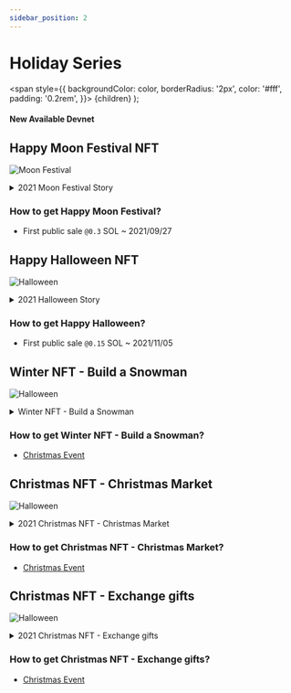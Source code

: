 ```yaml
---
sidebar_position: 2
---
```


# Holiday Series

  <span
    style={{
      backgroundColor: color,
      borderRadius: '2px',
      color: '#fff',
      padding: '0.2rem',
    }}>
    {children}
  </span>
);

#### New Available <Highlight color="#25c2a0">Devnet</Highlight>


## Happy Moon Festival NFT

![Moon Festival](/img/nfts/moon2021.png)

<details>
  <summary>2021 Moon Festival Story</summary>
  <div>
    <summary>
        The sunset gradually fell, the moon outside gradually climbed, and the cool wind blew gently. Lanny, Teddy and Massee are discussing what they are doing at the Orange Holiday Hotel.

"What is Yutu doing on the moon?" Teddy asked curiously while eating the mooncakes that Massee had just baked.

"It's mochi! If it were me, I would pound mochi," Lanny said firmly.

"I remember the story is to make medicine!" Masse thought.

"I vote for the medicine, because if it's mochi, then Massee will make it for us!" Teddy said with a smile.

"Yeah! Thats' really make sense!" Lanny nodded without thinking. And Massee is smiling shyly.

This is the first Mid-Autumn Festival to come to Orange Holiday Hotel. Although Lanny has just arrived in an unfamiliar environment, but with a partner around him, Lanny always feels very at ease in his heart. What interesting things will happen in the days to come?
</summary>
  </div>
</details>

### How to get **Happy Moon Festival**?
- First public sale `@0.3` SOL ~ 2021/09/27

## Happy Halloween NFT

![Halloween](/img/nfts/halloween2021.png)

<details>
  <summary>2021 Halloween Story</summary>
  <div>
    <summary>
        In order for the Orange Holiday Hostel to operate smoothly, Teddy suggested that Massee uses his best cooking skills to make desserts, and when they participated in the parade on Halloween, three of them promoted the goods of the Orange Holiday together. So Massee set about preparing ideas for Halloween.

Lanny had put on the magician costume he prepared early, and looked forward to the upcoming Halloween parade. Teddy followed. Massee hopes everyone can enjoy the Halloween atmosphere together, so he made a lot of finger biscuits, and wrote the Instagram of Orange Holiday Hostel with chocolate on the fingers, and shared them with the people who participated in the parade.

Parade time and biscuits disappeared quickly, and Massee thoughtfully reserved a snack for both Lanny and Teddy.

"It's so delicious!" Teddy couldn't help but admire. "Where did you learn your cooking skills?"

Can't wait for Massee's response. Suddenly, a child ran over panting. "Pumpkin jam (referring to Massee dressed up as a pumpkin), are there biscuits?" The child looked at Massee expectantly.

Massee looked at the empty basket, frowned in distress, and was about to turn down the kid. Suddenly Lanny said to the kid, "Hey! Let the magician make one for you!"

"Show me magic! The cookies come out!" Lanny put the last finger biscuit in his hand and reached out to the child.

Seeing the children eating with relish, the three of them couldn't help feeling happy.

It was Halloween in 2021. Although the weather is very cold, the warm atmosphere still surrounds these four people.
</summary>
  </div>
</details>

### How to get **Happy Halloween**?
- First public sale `@0.15` SOL ~ 2021/11/05


## Winter NFT - Build a Snowman

![Halloween](/img/nfts/winter.png)

<details>
  <summary>Winter NFT - Build a Snowman</summary>
  <div>
    <summary>
        A lazy morning.

"It's snowing!" Teddy was the first person to discover the winter coming, turning her head happily to signal to everyone.

"Then let's make a snowman!" Lanny and Massee were very excited!

Neither of them have seen snow before, and are looking forward to trying the snowman mentioned in the story!

Lanny tried to imagine the scenes he had seen in the animation, constantly focusing the snow in one place, but he couldn't make these snow flakes into snowballs.

Massee is looking for a stone, hoping that snow can attach to the stone and turn into a snowball.

I saw Teddy walk out leisurely with a little water and a scarf from the house, and picked up some dead branches. With some water on his hands, he first made the snow flakes into a small ball, and began to use the surrounding snow to roll into a big snowball.

The two watched dumbfoundedly at Teddy rolling a small snowball into a big snowball.

"Sure enough, it's a girl from Boomerang!"

Lanny and Massee can't wait to make snowballs, and the three of them work together to complete the snowman.
</summary>
  </div>
</details>

### How to get **Winter NFT - Build a Snowman**?
- [Christmas Event](/docs/community-event/christmas/intro)



## Christmas NFT - Christmas Market

![Halloween](/img/nfts/market.png)

<details>
  <summary>2021 Christmas NFT - Christmas Market</summary>
  <div>
    <summary>
        On the morning of Christmas Eve, Lanny and his party came to the Christmas market, looking for ornaments to decorate the Christmas party.

The Christmas market in Parelis City is one of the best in the universe. It is open from mid-November to the end of each year. The market has a wide range of goods. The talking nutcracker robot, the matches of the little match girl, or the oversized Christmas tree, it seems that this is a Christmas city, and Christmas is all year round.

"Candy canes are a must!" Masse saw the vendor selling Christmas candy at a glance, and began to stir up candy canes of all kinds, imagining them hanging on the Christmas tree.

"I want to buy a gift box!" This year's Christmas party event was to exchange gifts. Teddy chose a gift box as the theme of the event.

"Lanny! There's an elk's nose here!" Teddy said to Lanny in a tone that he had discovered something new and strange, and put his nose on Lanny's.

"Very suitable!" Teddy said happily. Lanny looked at himself in the mirror and compared the horns of an elk on his head.

"Super cute!" Teddy pulled Lanny dressed up as an elk to the counter to check out.

Walking along the road and watching, the three of them all picked their own style Christmas hats and bought all the items needed for Christmas. The three of them returned home in large and small bags, ready to set up their Christmas party tomorrow night!
</summary>
  </div>
</details>

### How to get **Christmas NFT - Christmas Market**?
- [Christmas Event](/docs/community-event/christmas/intro)



## Christmas NFT - Exchange gifts

![Halloween](/img/nfts/exchange.png)

<details>
  <summary>2021 Christmas NFT - Exchange gifts</summary>
  <div>
    <summary>
        On the evening of Christmas Eve, the Orange Holiday Hotel held a Christmas party, and everyone had a happy dinner together.

While everyone was enjoying dinner, Lanny and Teddy put numbers on all the gifts and put the numbered lottery tickets into the lottery box.

After eating and drinking, Lanny walked to the small table and announced the beginning of the gift exchange session.

"Has everyone eaten? Let's start the lucky draw for exchanging gifts!"

Those present nodded, and Lanny went on to explain, "Thank you Massee for preparing so many delicious foods for everyone today! Let's give him a round of applause!" The audience clapped their hands and even cheered!

"Massee is here to draw the first gift. We have already numbered all the gifts. After the owner who is drawn to the gift comes to the stage and gives the gift to Masse, he can come to draw his own gift! So everyone has What's the problem?"

"No!" everyone said in unison.

The event went smoothly, but Massee also found that there were some people who had no gifts to exchange. Massee hurried to the kitchen to make his best biscuits, and found Teddy, who was very skilled, to pack the biscuits. Before the event ended, Masse ran to the stage and whispered to Lanny.

"Tonight is very happy! I hope everyone who participates in the exchange of gifts can have gifts that you like! It doesn't matter if you don't participate. Masse made a lot of cookies for everyone as Christmas gifts! Remember to go to the door and get a bag before you go home. Cookies! Happy Christmas to everyone!" Cheers resounded throughout the Orange Holiday Hotel!
</summary>
  </div>
</details>

### How to get **Christmas NFT - Exchange gifts**?
- [Christmas Event](/docs/community-event/christmas/intro)